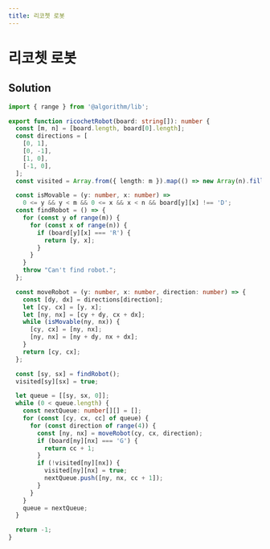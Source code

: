 ```yaml
---
title: 리코쳇 로봇
---
```


# 리코쳇 로봇

## Solution

```typescript filename="solution.ts" copy
import { range } from '@algorithm/lib';

export function ricochetRobot(board: string[]): number {
  const [m, n] = [board.length, board[0].length];
  const directions = [
    [0, 1],
    [0, -1],
    [1, 0],
    [-1, 0],
  ];
  const visited = Array.from({ length: m }).map(() => new Array(n).fill(false));

  const isMovable = (y: number, x: number) =>
    0 <= y && y < m && 0 <= x && x < n && board[y][x] !== 'D';
  const findRobot = () => {
    for (const y of range(m)) {
      for (const x of range(n)) {
        if (board[y][x] === 'R') {
          return [y, x];
        }
      }
    }
    throw "Can't find robot.";
  };

  const moveRobot = (y: number, x: number, direction: number) => {
    const [dy, dx] = directions[direction];
    let [cy, cx] = [y, x];
    let [ny, nx] = [cy + dy, cx + dx];
    while (isMovable(ny, nx)) {
      [cy, cx] = [ny, nx];
      [ny, nx] = [ny + dy, nx + dx];
    }
    return [cy, cx];
  };

  const [sy, sx] = findRobot();
  visited[sy][sx] = true;

  let queue = [[sy, sx, 0]];
  while (0 < queue.length) {
    const nextQueue: number[][] = [];
    for (const [cy, cx, cc] of queue) {
      for (const direction of range(4)) {
        const [ny, nx] = moveRobot(cy, cx, direction);
        if (board[ny][nx] === 'G') {
          return cc + 1;
        }
        if (!visited[ny][nx]) {
          visited[ny][nx] = true;
          nextQueue.push([ny, nx, cc + 1]);
        }
      }
    }
    queue = nextQueue;
  }

  return -1;
}
```

<ProblemLink
  codingSite="programmers"
  href="https://school.programmers.co.kr/learn/courses/30/lessons/169199"
  title="리코쳇 로봇"
/>
